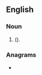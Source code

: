 {{also|pacesetters|pace setters}}
==English==

===Noun===
{{head|en|noun plural form|head=[[pace]]-[[setters]]}}
# {{plural of|pace-setter|lang=en|nodot=1}} ({{alternative spelling of|pacesetters|lang=en|nocap=1|nodot=1}}).

===Anagrams===
* {{anagrams|en|streetscape}}